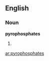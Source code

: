 ==English==

===Noun===
'''pyrophosphates'''

# {{plural of|[[pyrophosphate]]}}

[[ar:pyrophosphates]]